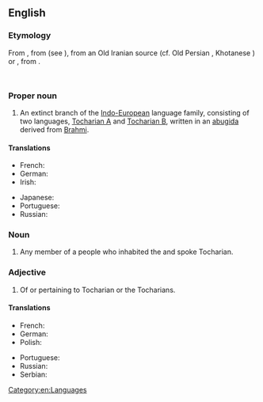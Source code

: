 ==English==
{{wikipedia|dab=Tocharian}}

===Etymology===
From {{etyl|la}} {{term|Tochari|lang=la}}, from {{etyl|grc}} {{term|Τόχαροι||Kucheans|tr=Tócharoi|lang=grc}} (see {{term|Τόχαρος|lang=grc}}), from an Old Iranian source (cf. Old Persian {{term|tr=tuxāri-}}, Khotanese {{term|tr=ttahvāra}}) or {{etyl|sa}} {{term||tr=tukhāra|lang=sa}}, from {{etyl|och}} {{term|tr=tokʷar|月氏||Yuezhi|lang=och}}.
   {{rfscript|Deva}} {{rfscript|Cuneiform}} {{rfscript|Chinese}}<!-- ?? -->

===Proper noun===
{{en-proper noun}}

# An extinct branch of the [[Indo-European]] language family, consisting of two languages, [[Tocharian A]] and [[Tocharian B]], written in an [[abugida]] derived from [[Brahmi]].

====Translations====
{{trans-top|language}}
* French: {{t+|fr|tokharien|m}}
* German: {{t|de|Tocharisch|n}}
* Irish: {{t-|ga|Tocáiris|f|xs=Irish}}
{{trans-mid}}
* Japanese: {{t|ja|トカラ語|tr=トカラご, tokara-go|sc=Jpan}}
* Portuguese: {{t|pt|tocariano|m}}
* Russian: {{t|ru|тохарский|sc=Cyrl}}
{{trans-bottom}}

===Noun===
{{en-noun}}

# Any member of a people who inhabited the {{w|Tarim Basin}} and spoke Tocharian.

===Adjective===
{{en-adj|-}}

# Of or pertaining to Tocharian or the Tocharians.

====Translations====
{{trans-top|related to Tocharians}}
* French: {{t+|fr|tokharien|m}}
* German: {{t|de|tocharisch}}
* Polish: {{t-|pl|tocharski|m}}
{{trans-mid}}
* Portuguese: {{t|pt|tocariano|m}}
* Russian: {{t|ru|тохарский|sc=Cyrl}}
* Serbian: {{t|sr|serpkisk|m|f|n|p|sc=Cyrl}}
{{trans-bottom}}

[[Category:en:Languages]]